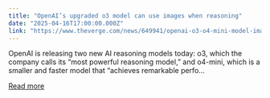 ```yaml
---
title: "OpenAI’s upgraded o3 model can use images when reasoning"
date: "2025-04-16T17:00:00.000Z"
link: "https://www.theverge.com/news/649941/openai-o3-o4-mini-model-images-reasoning"
---
```


OpenAI is releasing two new AI reasoning models today: o3, which the company calls its “most powerful reasoning model,” and o4-mini, which is a smaller and faster model that “achieves remarkable perfo...

[Read more](https://www.theverge.com/news/649941/openai-o3-o4-mini-model-images-reasoning)
